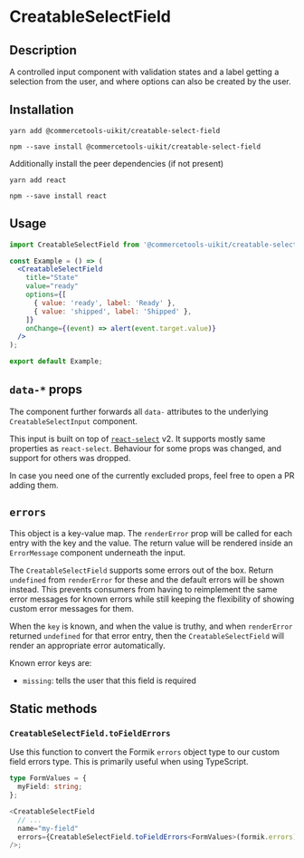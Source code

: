 

<Meta of={CreatableSelectFieldStories} />

# CreatableSelectField

## Description

A controlled input component with validation states and a label getting a selection from the user, and where options can also be created by the user.

## Installation

```
yarn add @commercetools-uikit/creatable-select-field
```

```
npm --save install @commercetools-uikit/creatable-select-field
```

Additionally install the peer dependencies (if not present)

```
yarn add react
```

```
npm --save install react
```

## Usage

```jsx
import CreatableSelectField from '@commercetools-uikit/creatable-select-field';

const Example = () => (
  <CreatableSelectField
    title="State"
    value="ready"
    options={[
      { value: 'ready', label: 'Ready' },
      { value: 'shipped', label: 'Shipped' },
    ]}
    onChange={(event) => alert(event.target.value)}
  />
);

export default Example;
```

## `data-*` props

The component further forwards all `data-` attributes to the underlying `CreatableSelectInput` component.

This input is built on top of [`react-select`](https://github.com/JedWatson/react-select) v2.
It supports mostly same properties as `react-select`. Behaviour for some props was changed, and support for others was dropped.

In case you need one of the currently excluded props, feel free to open a PR adding them.

## `errors`

This object is a key-value map. The `renderError` prop will be called for each entry with the key and the value. The return value will be rendered inside an `ErrorMessage` component underneath the input.

The `CreatableSelectField` supports some errors out of the box. Return `undefined` from `renderError` for these and the default errors will be shown instead. This prevents consumers from having to reimplement the same error messages for known errors while still keeping the flexibility of showing custom error messages for them.

When the `key` is known, and when the value is truthy, and when `renderError` returned `undefined` for that error entry, then the `CreatableSelectField` will render an appropriate error automatically.

Known error keys are:

- `missing`: tells the user that this field is required

## Static methods

### `CreatableSelectField.toFieldErrors`

Use this function to convert the Formik `errors` object type to our custom field errors type. This is primarily useful when using TypeScript.

```ts
type FormValues = {
  myField: string;
};

<CreatableSelectField
  // ...
  name="my-field"
  errors={CreatableSelectField.toFieldErrors<FormValues>(formik.errors).myField}
/>;
```


<Canvas of={CreatableSelectFieldStories.Default} />
